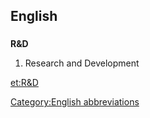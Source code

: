 ==English==
[[Category:English abbreviations]]

=== {{initialism}} ===
'''R&D'''
#Research and Development

[[et:R&D]]